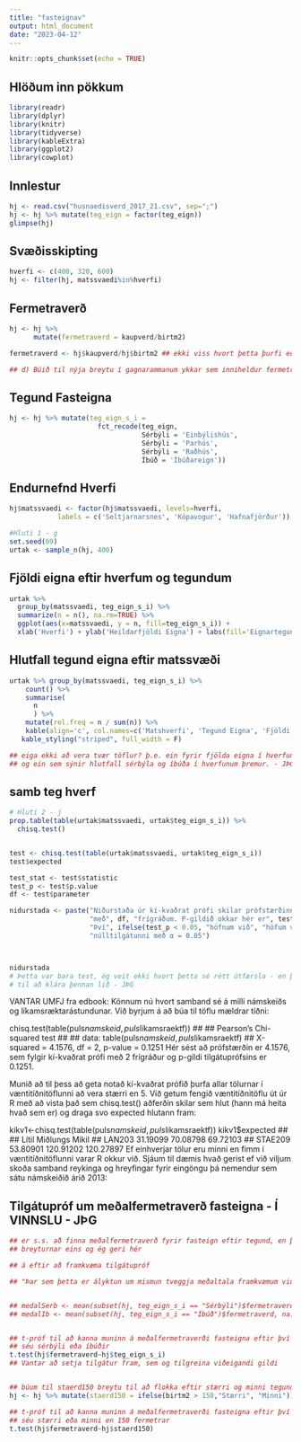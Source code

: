 ```yaml
---
title: "fasteignav"
output: html_document
date: "2023-04-12"
---
```


```r
knitr::opts_chunk$set(echo = TRUE)
```

## Hlöðum inn pökkum
```r
library(readr)
library(dplyr)
library(knitr)
library(tidyverse)
library(kableExtra)
library(ggplot2)
library(cowplot)
```

## Innlestur 
```r
hj <- read.csv("husnaedisverd_2017_21.csv", sep=";")
hj <- hj %>% mutate(teg_eign = factor(teg_eign))
glimpse(hj)
```

## Svæðisskipting
```r
hverfi <- c(400, 320, 600)
hj <- filter(hj, matssvaedi%in%hverfi)
```

## Fermetraverð
```r
hj <- hj %>%
      mutate(fermetraverd = kaupverd/birtm2)

fermetraverd <- hj$kaupverd/hj$birtm2 ## ekki viss hvort þetta þurfi eða hvort þetta sé rétt, stendur bara í hluta 1 í verkefnalýsingu

## d) Búið til nýja breytu í gagnarammanum ykkar sem inniheldur fermetraverð eignanna, nefnið breytuna fermetraverd


```

## Tegund Fasteigna
```R
hj <- hj %>% mutate(teg_eign_s_i = 
                      fct_recode(teg_eign, 
                                 Sérbýli = 'Einbýlishús', 
                                 Sérbýli = 'Parhús', 
                                 Sérbýli = 'Raðhús', 
                                 Íbúð = 'Íbúðareign'))
```

## Endurnefnd Hverfi
```R
hj$matssvaedi <- factor(hj$matssvaedi, levels=hverfi,
            labels = c('Seltjarnarsnes', 'Kópavogur', 'Hafnafjörður'))
```

```R
#Hluti 1 - g
set.seed(69)
urtak <- sample_n(hj, 400)
```

## Fjöldi eigna eftir hverfum og tegundum

```r
urtak %>% 
  group_by(matssvaedi, teg_eign_s_i) %>% 
  summarize(n = n(), na.rm=TRUE) %>%
  ggplot(aes(x=matssvaedi, y = n, fill=teg_eign_s_i)) + 
  xlab('Hverfi') + ylab('Heildarfjöldi Eigna') + labs(fill='Eignartegund') + geom_bar(stat="identity", position='dodge')
```

## Hlutfall tegund eigna eftir matssvæði
```R
urtak %>% group_by(matssvaedi, teg_eign_s_i) %>%
    count() %>% 
    summarise(
      n
      ) %>% 
    mutate(rel.freq = n / sum(n)) %>%
    kable(align='c', col.names=c('Matshverfi', 'Tegund Eigna', 'Fjöldi', 'Ratio')) %>%
   kable_styling("striped", full_width = F)

## eiga ekki að vera tvær töflur? þ.e. ein fyrir fjölda eigna í hverfunum þremur eftir gerð eigna
## og ein sem sýnir hlutfall sérbýla og íbúða í hverfunum þremur. - JÞG
```

## samb teg hverf
```R
# Hluti 2 - j
prop.table(table(urtak$matssvaedi, urtak$teg_eign_s_i)) %>%
  chisq.test()


test <- chisq.test(table(urtak$matssvaedi, urtak$teg_eign_s_i))
test$expected

test_stat <- test$statistic
test_p <- test$p.value
df <- test$parameter

nidurstada <- paste("Niðurstaða úr kí-kvaðrat prófi skilar prófstærðinni", test_stat,
                    "með", df, "frígráðum. P-gildið okkar hér er", test_p, ".",
                    "Því", ifelse(test_p < 0.05, "höfnum við", "höfum við ekki nægjanleg gögn til að hafna"),
                    "núlltilgátunni með α = 0.05")



nidurstada
# Þetta var bara test, ég veit ekki hvort þetta sé rétt útfærsla - en það er hægt að nota sömu aðferðarfræði
# til að klára þennan lið - JÞG

```

VANTAR UMFJ 
fra edbook:
Könnum nú hvort samband sé á milli námskeiðs og líkamsræktarástundunar. Við byrjum á að búa til töflu mældrar tíðni:

chisq.test(table(puls$namskeid,puls$likamsraektf))
##
##  Pearson's Chi-squared test
##
## data:  table(puls$namskeid, puls$likamsraektf)
## X-squared = 4.1576, df = 2, p-value = 0.1251
Hér sést að prófstærðin er 4.1576, sem fylgir kí-kvaðrat prófi með 2 frígráður og p-gildi tilgátuprófsins er 0.1251.

Munið að til þess að geta notað kí-kvaðrat prófið þurfa allar tölurnar í væntitíðnitöflunni að vera stærri en 5. Við getum fengið væntitíðnitöflu út úr R með að vista það sem chisq.test() aðferðin skilar sem hlut (hann má heita hvað sem er) og draga svo expected hlutann fram:

kikv1<-chisq.test(table(puls$namskeid,puls$likamsraektf))
kikv1$expected
##
##              Lítil  Miðlungs     Mikil
##   LAN203  31.19099  70.08798  69.72103
##   STAE209 53.80901 120.91202 120.27897
Ef einhverjar tölur eru minni en fimm í væntitíðnitöflunni varar R okkur við. Sjáum til dæmis hvað gerist ef við viljum skoða samband reykinga og hreyfingar fyrir eingöngu þá nemendur sem sátu námskeiðið árið 2013:


## Tilgátupróf um meðalfermetraverð fasteigna - Í VINNSLU - JÞG
```R

## er s.s. að finna meðalfermetraverð fyrir fasteign eftir tegund, en það á sennilega ekki að skýra
## breyturnar eins og ég geri hér

## á eftir að framkvæma tilgátupróf

## "Þar sem þetta er ályktun um mismun tveggja meðaltala framkvæmum við tvihliða t-próf"


## medalSerb <- mean(subset(hj, teg_eign_s_i == "Sérbýli")$fermetraverd, na.rm = TRUE)
## medalIb <- mean(subset(hj, teg_eign_s_i == "Íbúð")$fermetraverd, na.rm = TRUE)


## t-próf til að kanna muninn á meðalfermetraverði fasteigna eftir því hvort þær 
## séu sérbýli eða íbúðir
t.test(hj$fermetraverd~hj$teg_eign_s_i)
## Vantar að setja tilgátur fram, sem og tilgreina viðeigandi gildi


## búum til staerd150 breytu til að flokka eftir stærri og minni tegundum fasteigna
hj <- hj %>% mutate(staerd150 = ifelse(birtm2 > 150,"Stærri", "Minni"))

## t-próf til að kanna muninn á meðalfermetraverði fasteigna eftir því hvort þær 
## séu stærri eða minni en 150 fermetrar
t.test(hj$fermetraverd~hj$staerd150)



```






